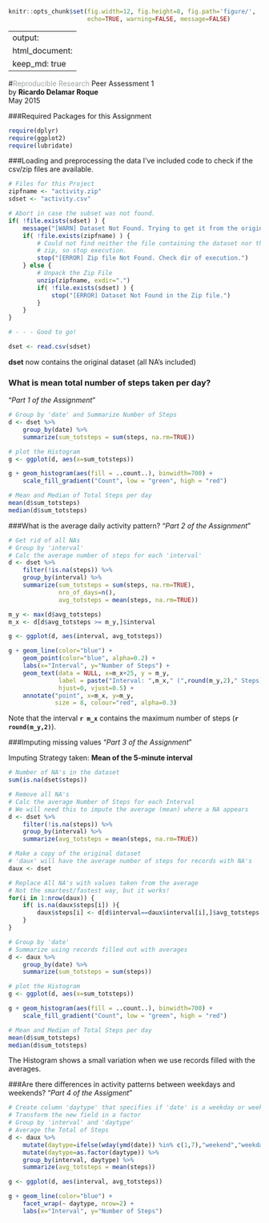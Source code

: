 ```r
knitr::opts_chunk$set(fig.width=12, fig.height=8, fig.path='figure/',
                      echo=TRUE, warning=FALSE, message=FALSE)
```
---
output: 
  html_document:
    keep_md: true
--- 
#<span style="color:rgba(158, 162, 163, 1);">Reproducible Research</span>
Peer Assessment 1  
by **Ricardo Delamar Roque**  
May 2015

###Required Packages for this Assignment

```r
require(dplyr)
require(ggplot2)
require(lubridate)
```

###Loading and preprocessing the data
I've included code to check if the csv/zip files are available.

```r
# Files for this Project
zipfname <- "activity.zip"
sdset <- "activity.csv"

# Abort in case the subset was not found.
if( !file.exists(sdset) ) {
    message("[WARN] Dataset Not Found. Trying to get it from the original zip file")    
    if( !file.exists(zipfname) ) {
        # Could not find neither the file containing the dataset nor the original
        # zip, so stop execution.
        stop("[ERROR] Zip file Not Found. Check dir of execution.")
    } else {
        # Unpack the Zip File
        unzip(zipfname, exdir=".")
        if( !file.exists(sdset) ) {
            stop("[ERROR] Dataset Not Found in the Zip file.")
        }
    }
}

# - - - Good to go!

dset <- read.csv(sdset)
```

**dset** now contains the original dataset (all NA's included)

### What is mean total number of steps taken per day?
"*Part 1 of the Assignment*"

```r
# Group by 'date' and Summarize Number of Steps
d <- dset %>% 
    group_by(date) %>% 
    summarize(sum_totsteps = sum(steps, na.rm=TRUE))

# plot the Histogram
g <- ggplot(d, aes(x=sum_totsteps))

g + geom_histogram(aes(fill = ..count..), binwidth=700) + 
    scale_fill_gradient("Count", low = "green", high = "red")

# Mean and Median of Total Steps per day
mean(d$sum_totsteps) 
median(d$sum_totsteps)
```

###What is the average daily activity pattern?
"*Part 2 of the Assignment*"

```r
# Get rid of all NAs
# Group by 'interval'
# Calc the average number of steps for each 'interval'
d <- dset %>%
    filter(!is.na(steps)) %>%
    group_by(interval) %>%
    summarize(sum_totsteps = sum(steps, na.rm=TRUE),
              nro_of_days=n(),
              avg_totsteps = mean(steps, na.rm=TRUE))

m_y <- max(d$avg_totsteps)
m_x <- d[d$avg_totsteps >= m_y,]$interval

g <- ggplot(d, aes(interval, avg_totsteps))

g + geom_line(color="blue") + 
    geom_point(color="blue", alpha=0.2) + 
    labs(x="Interval", y="Number of Steps") + 
    geom_text(data = NULL, x=m_x+25, y = m_y, 
              label = paste("Interval: ",m_x," (",round(m_y,2)," Steps)", sep=""),
              hjust=0, vjust=0.5) + 
    annotate("point", x=m_x, y=m_y, 
             size = 8, colour="red", alpha=0.3)

```
Note that the interval **`r m_x`** contains the maximum number of steps (**`r round(m_y,2)`**).

###Imputing missing values
"*Part 3 of the Assignment*"

Imputing Strategy taken: **Mean of the 5-minute interval**

```r
# Number of NA's in the dataset
sum(is.na(dset$steps))

# Remove all NA's
# Calc the average Number of Steps for each Interval
# We will need this to impute the average (mean) where a NA appears
d <- dset %>%
    filter(!is.na(steps)) %>%
    group_by(interval) %>%
    summarize(avg_totsteps = mean(steps, na.rm=TRUE))

# Make a copy of the original dataset
# 'daux' will have the average number of steps for records with NA's
daux <- dset

# Replace All NA's with values taken from the average
# Not the smartest/fastest way, but it works!
for(i in 1:nrow(daux)) {
    if( is.na(daux$steps[i]) ){
        daux$steps[i] <- d[d$interval==daux$interval[i],]$avg_totsteps
    }
}

# Group by 'date'
# Summarize using records filled out with averages
d <- daux %>% 
    group_by(date) %>% 
    summarize(sum_totsteps = sum(steps))

# plot the Histogram
g <- ggplot(d, aes(x=sum_totsteps))

g + geom_histogram(aes(fill = ..count..), binwidth=700) + 
    scale_fill_gradient("Count", low = "green", high = "red")

# Mean and Median of Total Steps per day
mean(d$sum_totsteps) 
median(d$sum_totsteps)
```
The Histogram shows a small variation when we use records filled with the averages.

###Are there differences in activity patterns between weekdays and weekends?
"*Part 4 of the Assigment*"

```r
# Create column 'daytype' that specifies if 'date' is a weekday or weekend
# Transform the new field in a factor
# Group by 'interval' and 'daytype'
# Average the Total of Steps
d <- daux %>% 
    mutate(daytype=ifelse(wday(ymd(date)) %in% c(1,7),"weekend","weekday")) %>%
    mutate(daytype=as.factor(daytype)) %>%
    group_by(interval, daytype) %>%
    summarize(avg_totsteps = mean(steps))

g <- ggplot(d, aes(interval, avg_totsteps))

g + geom_line(color="blue") + 
    facet_wrap(~ daytype, nrow=2) + 
    labs(x="Interval", y="Number of Steps")
```
